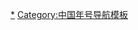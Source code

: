{{Navbox
|bodyclass = hlist hlist-pipe
|name=隋朝年号
|title=[[中国年号列表|隋朝年号]]
|group1=[[隋朝]]
|list1={{nowrap begin}}[[开皇]]{{to}}[[仁寿 (隋朝)|仁寿]]{{to}}[[大业 (年号)|大业]]{{to}}[[义宁 (年号)|义宁]]{{nowrap end}}

{{Navbox|child
|group1 = [[皇泰主]]
|list1 = [[皇泰]]
}}

|group2 = 群雄年号
|list2 = {{nowrap begin}}[[白鳥 (年號)|白鳥]]、[[大世]]、[[始兴 (操师乞)|始兴]]{{to}}[[太平 (林士弘)|太平]]、[[丁丑 (窦建德)|丁丑]]{{to}}[[五凤 (窦建德)|五凤]]、[[永平 (李密)|永平]]、[[天兴 (刘武周)|天兴]]、[[正平 (郭子和)|正平]]、[[秦兴]]、[[鸣凤]]、[[安乐]]、[[通聖]]、[[永隆 (梁師都)|永隆]]{{nowrap end}}

|below={{中国年号}}
}}<noinclude>
[[Category:隋朝年号|*]]
[[Category:中国年号导航模板]]
</noinclude>